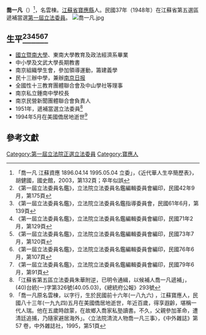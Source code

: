 {{Infobox Officeholder
|姓名=喬一凡
|圖像=File:喬一凡5.jpg
|圖像大小=200px
|圖像說明=  
|號    = 
|別名    = 
|office  = {{ROC}}第1屆[[立法委員|立法委員]]
|term_start = 1951年5月3日
|term_end = 1991年12月31日
|constituency = [[江蘇省_(中華民國)|江蘇省]]第五選區
|出生日期 = 1896年4月14日
|出生地點 = {{QING}}[[江蘇省_(清)|江蘇省]][[揚州府|揚州府]][[寶應縣|寶應縣]]
|逝世日期 = {{dda|1994|5|4|1896|4|14}}
|逝世地點 = {{USA}}
|死因    = 
|墓地    = 
|籍貫    = 江蘇寶應
|政黨    = 
|parents  = 
|配偶   =
|伴侶    = 
|relatives  =  
|children  =  	喬正玄
|著作    = 
|past    = 
}}
'''喬一凡'''（{{bd|1896年|4月14日|1994年|5月4日}}）<ref>「喬一凡 江蘇資應 1896.04.14 1995.05.04 立委」，《近代華人生卒簡歷表》，胡健國，國史館，2003，第132頁；卒年似誤</ref>，名雲棟。[[江蘇省|江蘇省]][[寶應縣|寶應縣]]人。民國37年（1948年）在江蘇省第五選區遞補當選[[第一屆立法委員|第一屆立法委員]]。
[[File:喬一凡.jpg|thumb]]
== 生平<ref>《第一屆立法委員名鑑》，立法院立法委員名鑑編輯委員會編印，民國42年9月，第175頁</ref><ref>《第一屆立法委員名鑑》，立法院立法委員名鑑指導委員會，民國61年6月，第139頁</ref><ref>《第一屆立法委員名鑑》，立法院立法委員名鑑編輯委員會編印，民國71年2月，第129頁</ref><ref>《第一屆立法委員名鑑》，立法院立法委員名鑑編輯委員會編印，民國73年7月，第120頁</ref><ref>《第一屆立法委員名鑑》，立法院立法委員名鑑編輯委員會編印，民國76年6月，第107頁</ref><ref>《第一屆立法委員名鑑》，立法院立法委員名鑑編輯委員會編印，民國79年6月，第91頁</ref> ==
* [[國立暨南大學|國立暨南大學]]、東南大學教育及政法經濟系畢業
* 中小學及文武大學長期教書
* 南京組織學生會，參加領導運動，籌建義學
* 民十三辦中學，兼辦[[南京日报_(民国)|南京日报]]
* 全國性十三教育團體聯合會及中山學社等理事
* 南京私立鍾南中學校長
* 南京民營新聞團體聯合會負責人
* 1951年，遞補當選立法委員<ref>「江蘇省第五區立法委員朱華附逆，已明令通緝，以候補人喬一凡遞補」，(40)台統(一)字第326號(40.05.03)，《總統府公報》293號</ref>
* 1994年5月在美國僑居地逝世<ref>「喬一凡原名雲棟，以字行，生於民國前十六年(一八九六) ，江蘇寶應人，民國八十三年(一九九四)五月在美國僑居地逝世，年近百歲，得享遐齡，堪稱一代人瑞。他在五歲時啟蒙，在故鄉入喬家私塾讀書。不久，父親參加革命，遭清廷追捕，乃隨家避居海外」。〈立法院清流人物喬一凡三事〉，《中外雜誌》第 57 卷，中外雜誌社，1995，第51頁</ref>

== 參考文獻 ==
{{reflist}}
{{中華民國第一屆立法委員}}
[[Category:第一屆立法院正選立法委員|Category:第一屆立法院正選立法委員]]
[[Category:寶應人|Category:寶應人]]